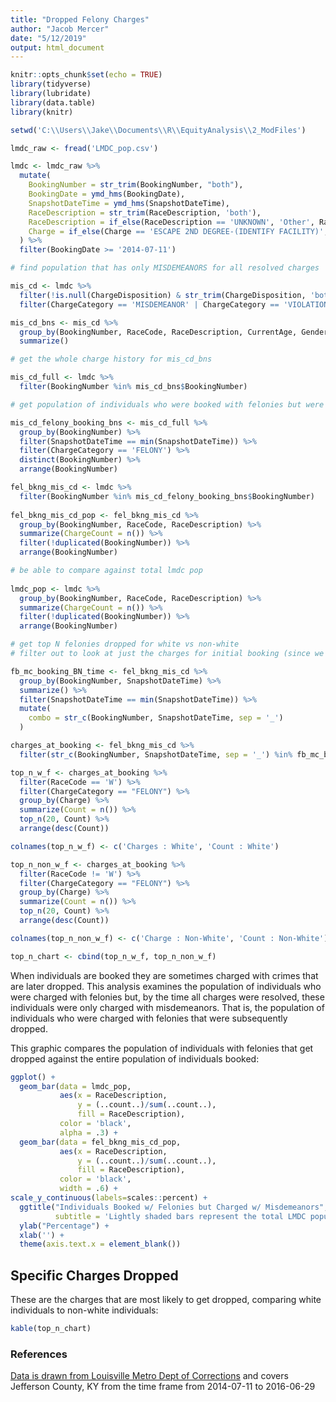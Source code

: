 ```yaml
---
title: "Dropped Felony Charges"
author: "Jacob Mercer"
date: "5/12/2019"
output: html_document
---
```


```r
knitr::opts_chunk$set(echo = TRUE)
library(tidyverse)
library(lubridate)
library(data.table)
library(knitr)

setwd('C:\\Users\\Jake\\Documents\\R\\EquityAnalysis\\2_ModFiles')

lmdc_raw <- fread('LMDC_pop.csv')

lmdc <- lmdc_raw %>%
  mutate(
    BookingNumber = str_trim(BookingNumber, "both"),
    BookingDate = ymd_hms(BookingDate),
    SnapshotDateTime = ymd_hms(SnapshotDateTime),
    RaceDescription = str_trim(RaceDescription, 'both'),
    RaceDescription = if_else(RaceDescription == 'UNKNOWN', 'Other', RaceDescription),
    Charge = if_else(Charge == 'ESCAPE 2ND DEGREE-(IDENTIFY FACILITY)', 'ESCAPE 2ND DEGREE - (IDENTIFY FACILITY)', Charge)
  ) %>%
  filter(BookingDate >= '2014-07-11')

# find population that has only MISDEMEANORS for all resolved charges

mis_cd <- lmdc %>%
  filter(!is.null(ChargeDisposition) & str_trim(ChargeDisposition, 'both') != '') %>%
  filter(ChargeCategory == 'MISDEMEANOR' | ChargeCategory == 'VIOLATION')

mis_cd_bns <- mis_cd %>%
  group_by(BookingNumber, RaceCode, RaceDescription, CurrentAge, Gender, MaritalStatus, ChargeCategory) %>%
  summarize()

# get the whole charge history for mis_cd_bns

mis_cd_full <- lmdc %>%
  filter(BookingNumber %in% mis_cd_bns$BookingNumber)

# get population of individuals who were booked with felonies but were never charged with felonies

mis_cd_felony_booking_bns <- mis_cd_full %>%
  group_by(BookingNumber) %>%
  filter(SnapshotDateTime == min(SnapshotDateTime)) %>%
  filter(ChargeCategory == 'FELONY') %>%
  distinct(BookingNumber) %>%
  arrange(BookingNumber)

fel_bkng_mis_cd <- lmdc %>%
  filter(BookingNumber %in% mis_cd_felony_booking_bns$BookingNumber)
 
fel_bkng_mis_cd_pop <- fel_bkng_mis_cd %>%
  group_by(BookingNumber, RaceCode, RaceDescription) %>%
  summarize(ChargeCount = n()) %>%
  filter(!duplicated(BookingNumber)) %>%
  arrange(BookingNumber)

# be able to compare against total lmdc pop
  
lmdc_pop <- lmdc %>%
  group_by(BookingNumber, RaceCode, RaceDescription) %>%
  summarize(ChargeCount = n()) %>%
  filter(!duplicated(BookingNumber)) %>%
  arrange(BookingNumber)

# get top N felonies dropped for white vs non-white
# filter out to look at just the charges for initial booking (since we know the end state is no felonies)

fb_mc_booking_BN_time <- fel_bkng_mis_cd %>%
  group_by(BookingNumber, SnapshotDateTime) %>%
  summarize() %>%
  filter(SnapshotDateTime == min(SnapshotDateTime)) %>%
  mutate(
    combo = str_c(BookingNumber, SnapshotDateTime, sep = '_')
  )

charges_at_booking <- fel_bkng_mis_cd %>%
  filter(str_c(BookingNumber, SnapshotDateTime, sep = '_') %in% fb_mc_booking_BN_time$combo)

top_n_w_f <- charges_at_booking %>%
  filter(RaceCode == 'W') %>%
  filter(ChargeCategory == "FELONY") %>%
  group_by(Charge) %>%
  summarize(Count = n()) %>%
  top_n(20, Count) %>%
  arrange(desc(Count))

colnames(top_n_w_f) <- c('Charges : White', 'Count : White')

top_n_non_w_f <- charges_at_booking %>%
  filter(RaceCode != 'W') %>%
  filter(ChargeCategory == "FELONY") %>%
  group_by(Charge) %>%
  summarize(Count = n()) %>%
  top_n(20, Count) %>%
  arrange(desc(Count))

colnames(top_n_non_w_f) <- c('Charge : Non-White', 'Count : Non-White')

top_n_chart <- cbind(top_n_w_f, top_n_non_w_f)

```


When individuals are booked they are sometimes charged with crimes that are later dropped. This analysis examines the population of individuals who were charged with felonies but, by the time all charges were resolved, these individuals were only charged with misdemeanors. That is, the population of individuals who were charged with felonies that were subsequently dropped.

This graphic compares the population of individuals with felonies that get dropped against the entire population of individuals booked:

```r
ggplot() +
  geom_bar(data = lmdc_pop,
           aes(x = RaceDescription,
               y = (..count..)/sum(..count..),
               fill = RaceDescription),
           color = 'black',
           alpha = .3) +
  geom_bar(data = fel_bkng_mis_cd_pop,
           aes(x = RaceDescription, 
               y = (..count..)/sum(..count..),
               fill = RaceDescription),
           color = 'black',
           width = .6) +
scale_y_continuous(labels=scales::percent) +
  ggtitle("Individuals Booked w/ Felonies but Charged w/ Misdemeanors",
          subtitle = 'Lightly shaded bars represent the total LMDC population') +
  ylab("Percentage") +
  xlab('') +
  theme(axis.text.x = element_blank())
```

## Specific Charges Dropped

These are the charges that are most likely to get dropped, comparing white individuals to non-white individuals:

```r
kable(top_n_chart)
```

### References
[Data is drawn from Louisville Metro Dept of Corrections](https://data.louisvilleky.gov/dataset/daily-lmdc-population-snapshots) and covers Jefferson County, KY from the time frame from 2014-07-11 to 2016-06-29
